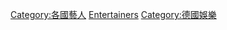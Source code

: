{{Commons cat|Entertainers from Germany}}

[[Category:各國藝人|Category:各國藝人]]
[[Category:各職業德國人|Entertainers]]
[[Category:德國娛樂|Category:德國娛樂]]